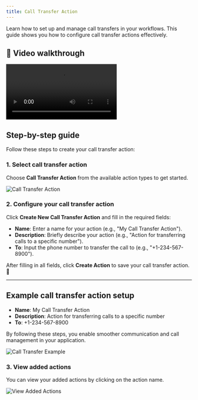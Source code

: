 ```yaml
---
title: Call Transfer Action
---
```


Learn how to set up and manage call transfers in your workflows. This guide shows you how to configure call transfer actions effectively.

## 🎥 Video walkthrough

<div class="card-video">
  <video src="https://storage.googleapis.com/helpsessionvideos/Contactswing/Videos/CA.mp4" autoplay playsinline controls title="Call Transfer Action Walkthrough"></video>
</div>

## Step-by-step guide

Follow these steps to create your call transfer action:

### 1. Select call transfer action

Choose **Call Transfer Action** from the available action types to get started.

<img src="https://storage.googleapis.com/helpsessionvideos/Contactswing/images/at.jpg" alt="Call Transfer Action" />

### 2. Configure your call transfer action

Click **Create New Call Transfer Action** and fill in the required fields:
- **Name**: Enter a name for your action (e.g., "My Call Transfer Action").
- **Description**: Briefly describe your action (e.g., "Action for transferring calls to a specific number").
- **To**: Input the phone number to transfer the call to (e.g., "+1-234-567-8900").

After filling in all fields, click **Create Action** to save your call transfer action. 🎉

---

## Example call transfer action setup

- **Name**: My Call Transfer Action  
- **Description**: Action for transferring calls to a specific number  
- **To**: +1-234-567-8900

By following these steps, you enable smoother communication and call management in your application.

<img src="https://storage.googleapis.com/helpsessionvideos/Contactswing/images/callac.jpg" alt="Call Transfer Example" />

### 3. View added actions

You can view your added actions by clicking on the action name.

<img src="https://storage.googleapis.com/helpsessionvideos/Contactswing/images/call1.jpg" alt="View Added Actions" />
